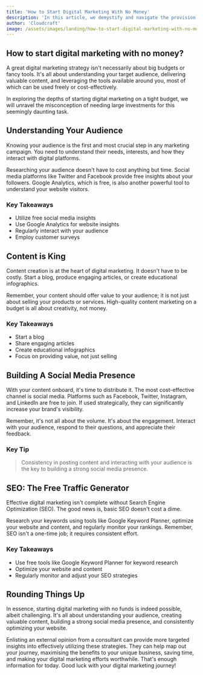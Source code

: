 ```yaml
---
title: 'How to Start Digital Marketing With No Money'
description: 'In this article, we demystify and navigate the provision of effective digital marketing strategies with budget constraints'
author: 'Cloudcraft'
image: /assets/images/landing/how-to-start-digital-marketing-with-no-money.jpg
---
```


## How to start digital marketing with no money?

A great digital marketing strategy isn't necessarily about big budgets or fancy tools. It's all about understanding your target audience, delivering valuable content, and leveraging the tools available around you, most of which can be used freely or cost-effectively.

In exploring the depths of starting digital marketing on a tight budget, we will unravel the misconception of needing large investments for this seemingly daunting task.

<ServicesBlurb />

## Understanding Your Audience

Knowing your audience is the first and most crucial step in any marketing campaign. You need to understand their needs, interests, and how they interact with digital platforms. 

Researching your audience doesn't have to cost anything but time. Social media platforms like Twitter and Facebook provide free insights about your followers. Google Analytics, which is free, is also another powerful tool to understand your website visitors.

### Key Takeaways

 * Utilize free social media insights
 * Use Google Analytics for website insights
 * Regularly interact with your audience
 * Employ customer surveys

## Content is King

Content creation is at the heart of digital marketing. It doesn't have to be costly. Start a blog, produce engaging articles, or create educational infographics. 

Remember, your content should offer value to your audience; it is not just about selling your products or services. High-quality content marketing on a budget is all about creativity, not money.

### Key Takeaways

 * Start a blog
 * Share engaging articles
 * Create educational infographics
 * Focus on providing value, not just selling

<GetStartedBlurb />

## Building A Social Media Presence

With your content onboard, it's time to distribute it. The most cost-effective channel is social media. Platforms such as Facebook, Twitter, Instagram, and LinkedIn are free to join. If used strategically, they can significantly increase your brand's visibility.

Remember, it's not all about the volume. It's about the engagement. Interact with your audience, respond to their questions, and appreciate their feedback.

### Key Tip

<blockquote>Consistency in posting content and interacting with your audience is the key to building a strong social media presence.</blockquote>

## SEO: The Free Traffic Generator

Effective digital marketing isn't complete without Search Engine Optimization (SEO). The good news is, basic SEO doesn't cost a dime. 

Research your keywords using tools like Google Keyword Planner, optimize your website and content, and regularly monitor your rankings. Remember, SEO isn't a one-time job; it requires consistent effort.

### Key Takeaways

 * Use free tools like Google Keyword Planner for keyword research
 * Optimize your website and content
 * Regularly monitor and adjust your SEO strategies

## Rounding Things Up

In essence, starting digital marketing with no funds is indeed possible, albeit challenging. It's all about understanding your audience, creating valuable content, building a strong social media presence, and consistently optimizing your website. 

Enlisting an external opinion from a consultant can provide more targeted insights into effectively utilizing these strategies. They can help map out your journey, maximising the benefits to your unique business, saving time, and making your digital marketing efforts worthwhile. That's enough information for today. Good luck with your digital marketing journey!